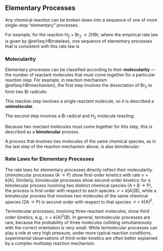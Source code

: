 ## Elementary Processes

Any chemical reaction can be broken down into a sequence of one of more single-step &ldquo;elementary&rdquo; processes.

For example, for the reaction $\mathrm{H}_2 + \mathrm{Br}_2 \longrightarrow 2\mathrm{HBr}$, where the empirical rate law is given by \@ref(eq:HBrratelaw), one sequence of elementary processes that is consistent with this rate law is

\begin{eqnarray}
\mathrm{Br}_2 & \longrightarrow & \mathrm{Br}^\bullet + \mathrm{Br}^\bullet \\
\mathrm{Br}^\bullet + \mathrm{H}_2 & \longrightarrow & \mathrm{H}^\bullet + \mathrm{HBr} \\
\mathrm{H}^\bullet + \mathrm{Br}_2 & \longrightarrow & \mathrm{Br}^\bullet + \mathrm{HBr} \\
\mathrm{Br}^\bullet + \mathrm{Br}^\bullet & \longrightarrow & \mathrm{Br}_2
(\#eq:HBrmechanism)
\end{eqnarray}

### Molecularity

Elementary processes can be classified according to their **molecularity** &mdash; the number of reactant molecules that must come together for a particular reaction step. For example, in reaction mechanism \@ref(eq:HBrmechanism), the first step involves the dissociation of Br~2~ to form two Br radicals:

\begin{equation}
\mathrm{Br}_2 \longrightarrow \mathrm{Br}^\bullet + \mathrm{Br}^\bullet
\end{equation}

This reaction step involves a single reactant molecule, so it is described a **unimolecular**.

The second step involves a Br radical and H~2~ molecule reacting:

\begin{equation}
\mathrm{Br}^\bullet + \mathrm{H}_2 \longrightarrow \mathrm{H}^\bullet + \mathrm{HBr}
\end{equation}

Because two reactant molecules must come together for this step, this is described as a **bimolecular** process.

A process that involves two molecules of the same chemical species, as in the last step of the reaction mechanism above, is also bimolecular:

\begin{equation}
\mathrm{Br}^\bullet + \mathrm{Br}^\bullet \longrightarrow \mathrm{Br}_2
\end{equation}

### Rate Laws for Elementary Processes

The rate laws for elementary processes directly reflect their molecularity. Unimolecular processes ($\mathrm{A} \longrightarrow \mathrm{P}$) show first-order kinetics with rate $\nu = k[\mathrm{A}]$. Similarly, bimolecular processes show second-order kinetics: for a bimolecular process involving two distinct chemical species ($\mathrm{A} + \mathrm{B} \longrightarrow \mathrm{P}$), the process is first-order with respect to each species: $\nu = k[\mathrm{A}][\mathrm{B}]$, while a bimolecular process that involves two molecules of the same chemical species ($2\mathrm{A} \longrightarrow \mathrm{P}$) is second-order with respect to that species: $\nu = k[\mathrm{A}]^2$.

Termolecular processes, involving three reactant molecules, show third order kinetics, e.g., $\nu = k[\mathrm{A}]^2[\mathrm{B}]$. In general, termolecular processes are rare, because the probability of three molecules colliding simultaneously with the correct orientation is very small. While termolecular processes can play a role at very high pressure, under more typical reaction conditions, experimental observations of third-order kinetics are often better explained by a complex multistep reaction mechanism.
